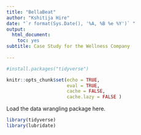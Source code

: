 ```yaml
---
title: "BellaBeat"
author: "Kshitija Hire"
date: "`r format(Sys.Date(), '%A, %B %e %Y')` "
output: 
  html_document:
    toc: yes
subtitle: Case Study for the Wellness Company
  
---
```


```r
#install.packages("tidyverse")
```


```r
knitr::opts_chunk$set(echo = TRUE, 
                      eval = TRUE, 
                      cache = FALSE, 
                      cache.lazy = FALSE )
```

Load the data wrangling package here.

```r
library(tidyverse)
library(lubridate)
```
